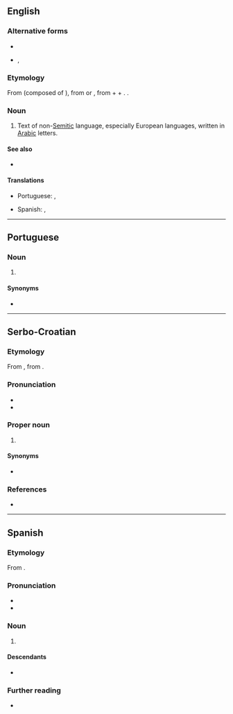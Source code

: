 ==English==
{{wikipedia|Aljamiado}}

===Alternative forms===
* {{alter|en|Aljamiado}}
* {{alter|en|Aljamia}}, {{l|en|aljamia}}

===Etymology===
From {{bor|en|es|aljamiado}} (composed of {{af|es|aljamía|-ado}}), from {{der|en|ar|عَجَمِيَّة}} or {{m|ar|اَلْعَجَمِيَّة}}, from {{m|ar|عَجَم|t=non-Arabs, esp. Persians}} + {{m|ar|ـِي|t=relative adjective (nisba) suffix}} + {{m|ar|ـَة|t=feminine marker, also used to mark language names or to generally form nouns from the adjectives}}. {{doublet|en|Ajam|Ayam}}.

===Noun===
{{en-noun|-}}

# Text of non-[[Semitic]] language, especially European languages, written in [[Arabic]] letters.

====See also====
* {{l|en|Arebica}}

====Translations====
{{trans-top|non-Semitic language written in Arabic letters}}
* Portuguese: {{t|pt|aljamia|f}}, {{t|pt|aljamiado|m}}
{{trans-mid}}
* Spanish: {{t+|es|aljamía|f}}, {{t|es|aljamiado|m}}
{{trans-bottom}}

----

==Portuguese==

===Noun===
{{pt-noun|m}}

# {{lb|pt|paleography}} {{l|en|aljamiado}} {{gloss|Iberian Romance languages written in Arabic}}

====Synonyms====
* {{l|pt|aljamia}}

----

==Serbo-Croatian==

===Etymology===
From {{der|sh|es|-}}, from {{der|sh|ar|-}}.

===Pronunciation===
* {{IPA|sh|/aʎamiado/}}
* {{hyphenation|sh|a|lja|mi|a|do}}

===Proper noun===
{{sh-proper noun|g=m|head=aljamiado}}

# {{l|en|aljamiado}}

====Synonyms====
* {{l|sh|alhamiado}}

===References===
* {{R:sh:HJP|fFxvWw%3D%3D}}

----

==Spanish==

===Etymology===
From {{af|es|aljamía|-ado}}.

===Pronunciation===
* {{es-IPA}}
* {{audio|es|Aljamiado - pronunciation.ogg}}

===Noun===
{{es-adj|f=aljamiada}}

# {{lb|es|attributive}} {{l|en|aljamiado}}

====Descendants====
* {{desc|en|aljamiado|bor=1}}

===Further reading===
* {{R:DRAE}}
